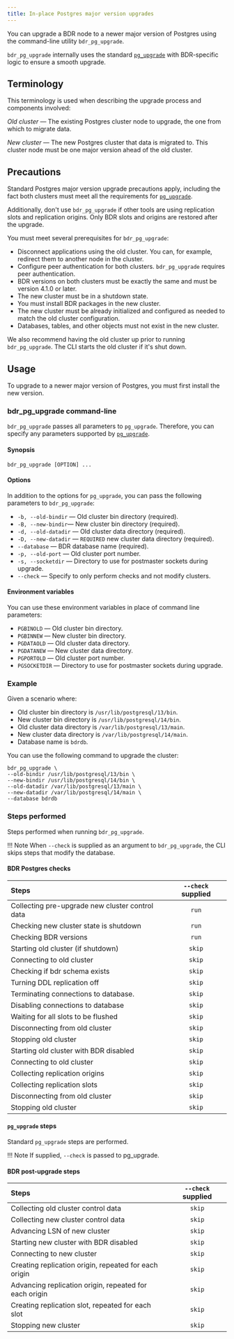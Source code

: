 ```yaml
---
title: In-place Postgres major version upgrades
---
```


You can upgrade a BDR node to a newer major version of Postgres using the
command-line utility `bdr_pg_upgrade`.

`bdr_pg_upgrade` internally uses the standard [`pg_upgrade`](https://www.postgresql.org/docs/current/pgupgrade.html)
with BDR-specific logic to ensure a smooth upgrade.

## Terminology

This terminology is used when describing the upgrade process and components involved:

*Old cluster* &mdash; The existing Postgres cluster node to upgrade, the one from which to migrate data.

*New cluster* &mdash; The new Postgres cluster that data is migrated to. This cluster node must be one major version ahead of the old cluster.

## Precautions

Standard Postgres major version upgrade precautions apply, including the fact both clusters must meet
all the requirements for [`pg_upgrade`](https://www.postgresql.org/docs/current/pgupgrade.html#id-1.9.5.12.7.).

Additionally, don't use `bdr_pg_upgrade` if other tools are using
replication slots and replication origins. Only BDR slots and origins are
restored after the upgrade.

You must meet several prerequisites for `bdr_pg_upgrade`:

-   Disconnect applications using the old cluster. You can, for example,
    redirect them to another node in the cluster.
-   Configure peer authentication for both clusters. `bdr_pg_upgrade`
    requires peer authentication.
-   BDR versions on both clusters must be exactly the same and must be version
    4.1.0 or later.
-   The new cluster must be in a shutdown state.
-   You must install BDR packages in the new cluster.
-   The new cluster must be already initialized and configured as needed to
    match the old cluster configuration.
-   Databases, tables, and other objects must not exist in the new cluster.

We also recommend having the old cluster up prior to running `bdr_pg_upgrade`.
The CLI starts the old cluster if it's shut down.

## Usage

To upgrade to a newer major version of Postgres, you must first install the new version.

### bdr_pg_upgrade command-line

`bdr_pg_upgrade` passes all parameters to `pg_upgrade`. Therefore, you can
specify any parameters supported by [`pg_upgrade`](https://www.postgresql.org/docs/current/pgupgrade.html#id-1.9.5.12.6).

#### Synopsis

```shell
bdr_pg_upgrade [OPTION] ...
```

#### Options

In addition to the options for `pg_upgrade`, you can pass the following parameters
to `bdr_pg_upgrade`:

-   `-b, --old-bindir` &mdash; Old cluster bin directory (required).
-   `-B, --new-bindir`&mdash; New cluster bin directory (required).
-   `-d, --old-datadir` &mdash; Old cluster data directory (required).
-   `-D, --new-datadir` &mdash; `REQUIRED` new cluster data directory (required).
-   `--database` &mdash; BDR database name (required).
-   `-p, --old-port` &mdash; Old cluster port number.
-   `-s, --socketdir` &mdash; Directory to use for postmaster sockets during upgrade.
-   `--check` &mdash; Specify to only perform checks and not modify clusters.


#### Environment variables

You can use these environment variables in place of command line parameters:

-   `PGBINOLD` &mdash; Old cluster bin directory.
-   `PGBINNEW` &mdash; New cluster bin directory.
-   `PGDATAOLD` &mdash; Old cluster data directory.
-   `PGDATANEW` &mdash; New cluster data directory.
-   `PGPORTOLD` &mdash; Old cluster port number.
-   `PGSOCKETDIR` &mdash; Directory to use for postmaster sockets during upgrade.


### Example

Given a scenario where:

-   Old cluster bin directory is `/usr/lib/postgresql/13/bin`.
-   New cluster bin directory is `/usr/lib/postgresql/14/bin`.
-   Old cluster data directory is `/var/lib/postgresql/13/main`.
-   New cluster data directory is `/var/lib/postgresql/14/main`.
-   Database name is `bdrdb`.


You can use the following command to upgrade the cluster:

```
bdr_pg_upgrade \
--old-bindir /usr/lib/postgresql/13/bin \
--new-bindir /usr/lib/postgresql/14/bin \
--old-datadir /var/lib/postgresql/13/main \
--new-datadir /var/lib/postgresql/14/main \
--database bdrdb
```

### Steps performed

Steps performed when running `bdr_pg_upgrade`.

!!! Note
    When `--check` is supplied as an argument to `bdr_pg_upgrade`, the CLI
    skips steps that modify the database.

#### BDR Postgres checks

| Steps                                           | `--check` supplied |
| :-----------------------------------------------|:------------------:|
| Collecting pre-upgrade new cluster control data | `run`              |
| Checking new cluster state is shutdown          | `run`              |
| Checking BDR versions                           | `run`              |
| Starting old cluster (if shutdown)              | `skip`             |
| Connecting to old cluster                       | `skip`             |
| Checking if bdr schema exists                   | `skip`             |
| Turning DDL replication off                     | `skip`             |
| Terminating connections to database.            | `skip`             |
| Disabling connections to database               | `skip`             |
| Waiting for all slots to be flushed             | `skip`             |
| Disconnecting from old cluster                  | `skip`             |
| Stopping old cluster                            | `skip`             |
| Starting old cluster with BDR disabled          | `skip`             |
| Connecting to old cluster                       | `skip`             |
| Collecting replication origins                  | `skip`             |
| Collecting replication slots                    | `skip`             |
| Disconnecting from old cluster                  | `skip`             |
| Stopping old cluster                            | `skip`             |

#### `pg_upgrade` steps

Standard `pg_upgrade` steps are performed.

!!! Note
    If supplied, `--check` is passed to pg_upgrade.

#### BDR post-upgrade steps

| Steps                                           | `--check` supplied |
| :-----------------------------------------------|:------------------:|
| Collecting old cluster control data             | `skip`             |
| Collecting new cluster control data             | `skip`             |
| Advancing LSN of new cluster                    | `skip`             |
| Starting new cluster with BDR disabled          | `skip`             |
| Connecting to new cluster                       | `skip`             |
| Creating replication origin, repeated for each origin  | `skip`       |
| Advancing replication origin, repeated for each origin | `skip`       |
| Creating replication slot, repeated for each slot      | `skip`       |
| Stopping new cluster                            | `skip`             |
